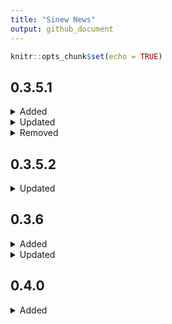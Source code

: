 ```yaml
---
title: "Sinew News"
output: github_document
---
```


```r
knitr::opts_chunk$set(echo = TRUE)
```
## 0.3.5.1

<details>
<summary>Added</summary>

  - `NEWS.md` file to track changes to the package.
  - [pretty_namespaces](https://yonicd.github.io/sinew/reference/pretty_namespace.html)
    - Function that autoappends namespace to functions in script by searchpath order.
  - [create_yml](https://yonicd.github.io/sinew/reference/create_yml.html)
    - Functions that creates `_sinewconfig.yml` in the current project root directory, and updates `.Rbuildignore`.

</details>

<details>
<summary>Updated</summary>

  - [makeImport](https://yonicd.github.io/sinew/reference/make_import.html)
    - Writes directly to DESCRIPTION file. 
  - [untangle](https://yonicd.github.io/sinew/reference/untangle.html) 
    - Create the `body.R` file in the working directory instead of the directory where the functions are created.
    - Naming scheme for files is updated to replace all `.` in function names to `_`.

</details>

<details>
<summary>Removed</summary>

  - [makeImport](https://yonicd.github.io/sinew/reference/make_import.html)
    - does not create namespace output

</details>

## 0.3.5.2

<details>
<summary>Updated</summary>

  - Fixed bug in `pretty_namespace` when global env is empty.

</details>

## 0.3.6

<details>
<summary>Added</summary>

  - `pretty_namespace`
    - add console summary output for changes in file

</details>

<details>
<summary>Updated</summary>

  - Fixed bugs in `pretty_namespace`
    - correct shift in lines with multiple namespaces
    - search only exported namespace functions
    - function split up into smaller functions found in pretty_utils

</details>

## 0.4.0

<details>
<summary>
Added
</summary>

-   `make_force_packages`
    -   create lists for usage with `pretty_namespace` force argument.

</details>
